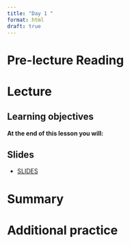 ```yaml
---
title: "Day 1 "
format: html
draft: true
---
```


# Pre-lecture Reading

# Lecture

::: callout-note
## Learning objectives

**At the end of this lesson you will:**

:::

## Slides 

- [SLIDES](LINK)

# Summary 

# Additional practice